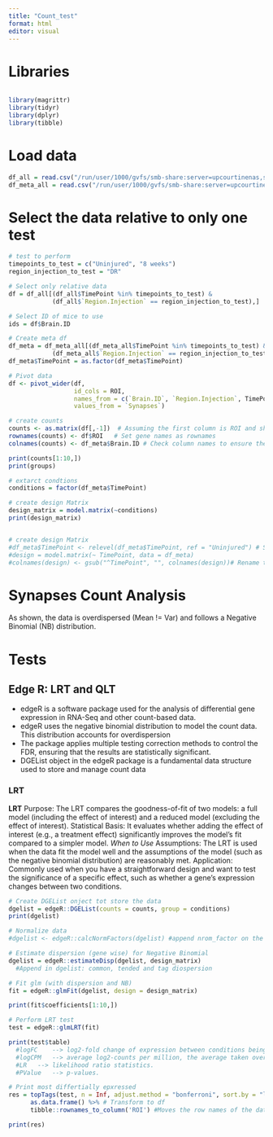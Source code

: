 ```yaml
---
title: "Count_test"
format: html
editor: visual
---
```


# Libraries

```r
```

```r
library(magrittr)
library(tidyr)
library(dplyr)
library(tibble)
```

# Load data

```r
df_all = read.csv("/run/user/1000/gvfs/smb-share:server=upcourtinenas,share=cervical/CERVICAL_ID/Connectome_analysis/Final_dataset/Results/all_brains.csv")
df_meta_all = read.csv("/run/user/1000/gvfs/smb-share:server=upcourtinenas,share=cervical/CERVICAL_ID/Connectome_analysis/Final_dataset/Results/all_brains_meta.csv")
```

# Select the data relative to only one test

```r
# test to perform
timepoints_to_test = c("Uninjured", "8 weeks")
region_injection_to_test = "DR"

# Select only relative data
df = df_all[(df_all$TimePoint %in% timepoints_to_test) & 
            (df_all$`Region.Injection` == region_injection_to_test),]

# Select ID of mice to use
ids = df$Brain.ID

# Create meta df
df_meta = df_meta_all[(df_meta_all$TimePoint %in% timepoints_to_test) & 
            (df_meta_all$`Region.Injection` == region_injection_to_test),]
df_meta$TimePoint = as.factor(df_meta$TimePoint)

# Pivot data
df <- pivot_wider(df, 
                  id_cols = ROI, 
                  names_from = c(`Brain.ID`, `Region.Injection`, TimePoint), 
                  values_from = `Synapses`)

# create counts
counts <- as.matrix(df[,-1])  # Assuming the first column is ROI and should be excluded
rownames(counts) <- df$ROI   # Set gene names as rownames
colnames(counts) <- df_meta$Brain.ID # Check column names to ensure they match metadata

print(counts[1:10,])
print(groups)

# extarct condtions
conditions = factor(df_meta$TimePoint)

# create design Matrix
design_matrix = model.matrix(~conditions)
print(design_matrix)


# create design Matrix
#df_meta$TimePoint <- relevel(df_meta$TimePoint, ref = "Uninjured") # Set "Uninjured as the reference level
#design = model.matrix(~ TimePoint, data = df_meta)
#colnames(design) <- gsub("^TimePoint", "", colnames(design))# Rename the columns to remove "TimePoint" prefix

```

# Synapses Count Analysis

As shown, the data is overdispersed (Mean != Var) and follows a Negative Binomial (NB) distribution.

# Tests

## Edge R: LRT and QLT

-   edgeR is a software package used for the analysis of differential gene expression in RNA-Seq and other count-based data.
-   edgeR uses the negative binomial distribution to model the count data. This distribution accounts for overdispersion
-   The package applies multiple testing correction methods to control the FDR, ensuring that the results are statistically significant.
-   DGEList object in the edgeR package is a fundamental data structure used to store and manage count data

### LRT

**LRT** Purpose: The LRT compares the goodness-of-fit of two models: a full model (including the effect of interest) and a reduced model (excluding the effect of interest). Statistical Basis: It evaluates whether adding the effect of interest (e.g., a treatment effect) significantly improves the model's fit compared to a simpler model. *When to Use* Assumptions: The LRT is used when the data fit the model well and the assumptions of the model (such as the negative binomial distribution) are reasonably met. Application: Commonly used when you have a straightforward design and want to test the significance of a specific effect, such as whether a gene's expression changes between two conditions.

```r
# Create DGEList onject tot store the data
dgelist = edgeR::DGEList(counts = counts, group = conditions) 
print(dgelist)

# Normalize data
#dgelist <- edgeR::calcNormFactors(dgelist) #append nrom_factor on the strucutre

# Estimate dispersion (gene wise) for Negative Binomial
dgelist = edgeR::estimateDisp(dgelist, design_matrix)
  #Append in dgelist: common, tended and tag diospersion

# Fit glm (with dispersion and NB)
fit = edgeR::glmFit(dgelist, design = design_matrix)

print(fit$coefficients[1:10,])

# Perform LRT test
test = edgeR::glmLRT(fit)

print(test$table)
  #logFC	--> log2-fold change of expression between conditions being tested.
  #logCPM	--> average log2-counts per million, the average taken over all libraries in y.
  #LR	--> likelihood ratio statistics.
  #PValue	--> p-values.

# Print most differtially epxressed 
res = topTags(test, n = Inf, adjust.method = "bonferroni", sort.by = "logFC", p.value = 0.05) %>% #sort all (n=inf), based on Pvalue. adkust usin Benjamini
      as.data.frame() %>% # Transform to df
      tibble::rownames_to_column('ROI') #Moves the row names of the data frame into a new column named 'region'

print(res)

```

